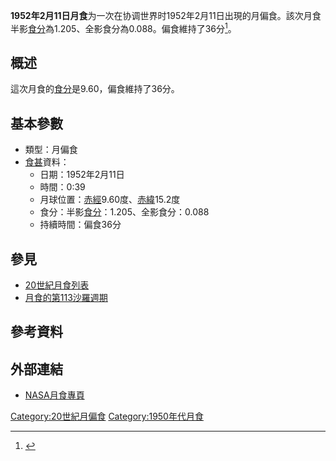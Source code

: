 {{Notability|time=2022-05-10T08:14:26+00:00}}
{{Infobox lunar eclipse
| date        = 1952年2月11日
| time        = 0:39
| nature     = 月偏食
| saros       = 113
| gamma           = 0.942
| magnitude      = 半影食分：1.205<br/>全影食分：0.088
| par_duration   = 36分
| tot_duration    = 
| chart               = Lunar eclipse chart close-1952Feb11.png
}}
'''1952年2月11日月食'''为一次在协调世界时1952年2月11日出現的月偏食。該次月食半影[[食分|食分]]為1.205、全影食分為0.088。偏食維持了36分<ref name="nasa_catalog_list">{{cite web|url=http://eclipse.gsfc.nasa.gov/LEcat/LE1901-2000.html|title=Lunar Eclipses: 1901 to 2000|language=en|publisher=[[NASA|NASA]]|archiveurl=https://web.archive.org/web/20080331031357/http://eclipse.gsfc.nasa.gov/LEcat/LE1901-2000.html|archivedate=2008-03-31|deadurl=yes|accessdate=2016-09-10}}</ref>。

== 概述 ==
這次月食的[[食分|食分]]是9.60，偏食維持了36分。

== 基本參數 ==
{{NoteUTC}}
* 類型：月偏食
*[[食甚|食甚]]資料：
** 日期：1952年2月11日
** 時間：0:39
** 月球位置：[[赤經|赤經]]9.60度、[[赤緯|赤緯]]15.2度
** 食分：半影[[食分|食分]]：1.205、全影食分：0.088
** 持續時間：偏食36分

== 參見 ==
{{portal box|天文學}}
* [[20世紀月食列表|20世紀月食列表]]
* [[月食的第113沙羅週期|月食的第113沙羅週期]]

== 參考資料 ==
{{reflist}}

== 外部連結 ==
* [http://eclipse.gsfc.nasa.gov/lunar.html NASA月食專頁]{{Wayback|url=http://eclipse.gsfc.nasa.gov/lunar.html |date=20181231235927 }}{{en icon}}
{{Lunar-eclipse-stub}}
{{月食}}

[[Category:20世紀月偏食|Category:20世紀月偏食]]
[[Category:1950年代月食|Category:1950年代月食]]